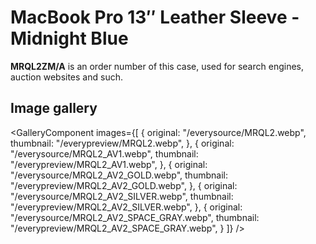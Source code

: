 
# MacBook Pro 13″ Leather Sleeve - Midnight Blue

<Callout type='info' emoji='👉🏻'>**MRQL2ZM/A** is an order number of this case, used for search engines, auction websites and such.</Callout>

## Image gallery

<GalleryComponent
    images={[
      {
        original: "/everysource/MRQL2.webp",
        thumbnail: "/everypreview/MRQL2.webp",
      },
      {
        original: "/everysource/MRQL2_AV1.webp",
        thumbnail: "/everypreview/MRQL2_AV1.webp",
      },
      {
        original: "/everysource/MRQL2_AV2_GOLD.webp",
        thumbnail: "/everypreview/MRQL2_AV2_GOLD.webp",
      },
      {
        original: "/everysource/MRQL2_AV2_SILVER.webp",
        thumbnail: "/everypreview/MRQL2_AV2_SILVER.webp",
      },
      {
        original: "/everysource/MRQL2_AV2_SPACE_GRAY.webp",
        thumbnail: "/everypreview/MRQL2_AV2_SPACE_GRAY.webp",
      }
    ]}
  />
